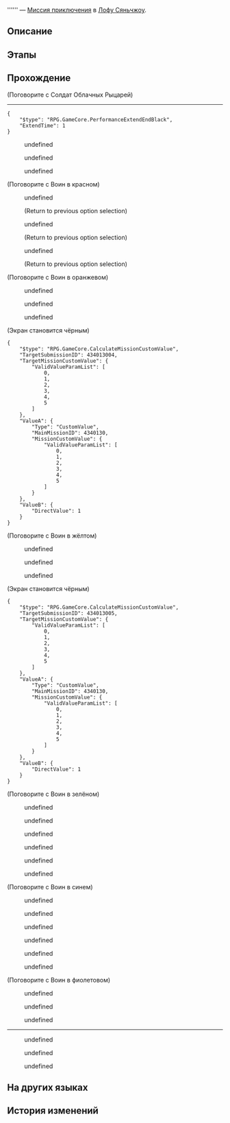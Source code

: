 {{Дополнить|Диалоги.}}
{{Миссия Инфобокс
|id              = 4340130
|Название        = 
|Изображение     = Миссия Освоения .png
|Тип             = Миссия приключения
|События         = 
|Глава           = 
|Условия         = Завершена [[Продолжение Освоения]] ''[[Перезвон жёлтого колокола, возвращение в гнездо]]''
|Персонажи       = Воин в жёлтом; Воин в зелёном; Воин в красном; Воин в оранжевом; Воин в синем; Воин в фиолетовом; Первопроходец; Разбойник; Солдат Облачных Рыцарей; Старик; Шестой брат
|СтартЛокация    = «Рассекатель небес»
|Мир             = Лофу Сяньчжоу
|Локации         = «Рассекатель небес»
|Предыдущая      = 
|Следующая       = 
|Награды         = Утраченный кристалл*2; Кредиты*5 000
}}
'''''' — [[Миссия приключения]] в [[Лофу Сяньчжоу]].

==Описание==
{{Описание|<!--официальное описание из Перекрёстка судеб-->}}

==Этапы==


==Прохождение==
{{Дополнить}}


;(Поговорите с Солдат Облачных Рыцарей)
----
<pre>{
	"$type": "RPG.GameCore.PerformanceExtendEndBlack",
	"ExtendTime": 1
}</pre>
<!--Unknown TalkSentence: 434038001-->
<!--Unknown TalkSentence: 434038002-->
<!--Unknown TalkSentence: 434038003-->
<!--Unknown TalkSentence: 434038004-->
:{{Диалог|Стрелка}} undefined
:{{Диалог|Стрелка}} undefined
:{{Диалог|Стрелка}} undefined
<!--Unknown TalkSentence: 434038006-->
<!--Unknown TalkSentence: 434038011-->
<!--Unknown TalkSentence: 434038013-->
<!--Unknown TalkSentence: 434038014-->
<!--Unknown TalkSentence: 434038015-->
<!--Unknown TalkSentence: 434038016-->


;(Поговорите с Воин в красном)
<!--Unknown TalkSentence: 434038201-->
:{{Диалог|Стрелка}} undefined
:<!--Unknown TalkSentence: 434038207-->
:<!--Unknown TalkSentence: 434038210-->
:<!--Unknown TalkSentence: 434038211-->
:;(Return to previous option selection)
:{{Диалог|Стрелка}} undefined
:<!--Unknown TalkSentence: 434038204-->
:<!--Unknown TalkSentence: 434038207-->
:<!--Unknown TalkSentence: 434038210-->
:<!--Unknown TalkSentence: 434038211-->
:;(Return to previous option selection)
:{{Диалог|Стрелка}} undefined
:<!--Unknown TalkSentence: 434038206-->
:<!--Unknown TalkSentence: 434038207-->
:<!--Unknown TalkSentence: 434038210-->
:<!--Unknown TalkSentence: 434038211-->
:;(Return to previous option selection)

;(Поговорите с Воин в оранжевом)
<!--Unknown TalkSentence: 434038301-->
:{{Диалог|Стрелка}} undefined
:{{Диалог|Стрелка}} undefined
:<!--Unknown TalkSentence: 434038304-->
:{{Диалог|Стрелка}} undefined
:<!--Unknown TalkSentence: 434038306-->
<!--Unknown TalkSentence: 434038307-->
;(Экран становится чёрным)
<!--Unknown TalkSentence: 434038309-->
<!--Unknown TalkSentence: 434038310-->
<!--Unknown TalkSentence: 434038311-->
<!--Unknown TalkSentence: 434038312-->
<!--Unknown TalkSentence: 434038313-->
<!--Unknown TalkSentence: 434038314-->
<!--Unknown TalkSentence: 434038315-->
<!--Unknown TalkSentence: 434038316-->
<!--Unknown TalkSentence: 434038317-->
<pre>{
	"$type": "RPG.GameCore.CalculateMissionCustomValue",
	"TargetSubmissionID": 434013004,
	"TargetMissionCustomValue": {
		"ValidValueParamList": [
			0,
			1,
			2,
			3,
			4,
			5
		]
	},
	"ValueA": {
		"Type": "CustomValue",
		"MainMissionID": 4340130,
		"MissionCustomValue": {
			"ValidValueParamList": [
				0,
				1,
				2,
				3,
				4,
				5
			]
		}
	},
	"ValueB": {
		"DirectValue": 1
	}
}</pre>

;(Поговорите с Воин в жёлтом)
<!--Unknown TalkSentence: 434038401-->
:{{Диалог|Стрелка}} undefined
:{{Диалог|Стрелка}} undefined
:<!--Unknown TalkSentence: 434038404-->
:{{Диалог|Стрелка}} undefined
:<!--Unknown TalkSentence: 434038406-->
<!--Unknown TalkSentence: 434038407-->
;(Экран становится чёрным)
<!--Unknown TalkSentence: 434038408-->
<!--Unknown TalkSentence: 434038409-->
<!--Unknown TalkSentence: 434038410-->
<!--Unknown TalkSentence: 434038411-->
<!--Unknown TalkSentence: 434038412-->
<!--Unknown TalkSentence: 434038413-->
<!--Unknown TalkSentence: 434038414-->
<!--Unknown TalkSentence: 434038415-->
<!--Unknown TalkSentence: 434038416-->
<!--Unknown TalkSentence: 434038417-->
<!--Unknown TalkSentence: 434038418-->
<pre>{
	"$type": "RPG.GameCore.CalculateMissionCustomValue",
	"TargetSubmissionID": 434013005,
	"TargetMissionCustomValue": {
		"ValidValueParamList": [
			0,
			1,
			2,
			3,
			4,
			5
		]
	},
	"ValueA": {
		"Type": "CustomValue",
		"MainMissionID": 4340130,
		"MissionCustomValue": {
			"ValidValueParamList": [
				0,
				1,
				2,
				3,
				4,
				5
			]
		}
	},
	"ValueB": {
		"DirectValue": 1
	}
}</pre>

;(Поговорите с Воин в зелёном)
<!--Unknown TalkSentence: 434038501-->
<!--Unknown TalkSentence: 434038502-->
<!--Unknown TalkSentence: 434038503-->
:{{Диалог|Стрелка}} undefined
:{{Диалог|Стрелка}} undefined
:<!--Unknown TalkSentence: 434038506-->
:<!--Unknown TalkSentence: 434038507-->
:{{Диалог|Стрелка}} undefined
:<!--Unknown TalkSentence: 434038509-->
:<!--Unknown TalkSentence: 434038510-->
<!--Unknown TalkSentence: 434038511-->
<!--Unknown TalkSentence: 434038512-->
:{{Диалог|Стрелка}} undefined
:{{Диалог|Стрелка}} undefined
:{{Диалог|Стрелка}} undefined

;(Поговорите с Воин в синем)
<!--Unknown TalkSentence: 434038501-->
<!--Unknown TalkSentence: 434038502-->
<!--Unknown TalkSentence: 434038503-->
:{{Диалог|Стрелка}} undefined
:{{Диалог|Стрелка}} undefined
:<!--Unknown TalkSentence: 434038506-->
:<!--Unknown TalkSentence: 434038507-->
:{{Диалог|Стрелка}} undefined
:<!--Unknown TalkSentence: 434038509-->
:<!--Unknown TalkSentence: 434038510-->
<!--Unknown TalkSentence: 434038511-->
<!--Unknown TalkSentence: 434038512-->
:{{Диалог|Стрелка}} undefined
:{{Диалог|Стрелка}} undefined
:{{Диалог|Стрелка}} undefined

;(Поговорите с Воин в фиолетовом)
<!--Unknown TalkSentence: 434038601-->
:{{Диалог|Стрелка}} undefined
:{{Диалог|Стрелка}} undefined
:{{Диалог|Стрелка}} undefined
----
<!--Unknown TalkSentence: 434038701-->
:{{Диалог|Стрелка}} undefined
:{{Диалог|Стрелка}} undefined
:{{Диалог|Стрелка}} undefined
{{Диалог Конец}}

==На других языках==
{{На других языках
|en   = 
|zhs  = 
|zht  = 
|ja   = 
|ko   = 
|es   = 
|fr   = 
|ru   = 
|th   = 
|vi   = 
|de   = 
|id   = 
|pt   = 
}}

==История изменений==
{{История изменений|2.7}}
